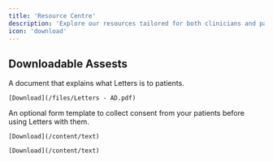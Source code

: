 ```yaml
---
title: 'Resource Centre'
description: 'Explore our resources tailored for both clinicians and patients'
icon: 'download'
---
```


## Downloadable Assests

<CardGroup cols={2}>
   <Card title="Patient explainer" img="/images/add.jpg" >
    A document that explains what Letters is to patients.
    
    [Download](/files/Letters - AD.pdf)
  </Card>
  <Card title="Patient consent forms" img="/images/patientform.jpg" >
    An optional form template to collect consent from your patients before using Letters with them.

    [Download](/content/text)
    
    [Download](/content/text)
  </Card>

</CardGroup>
